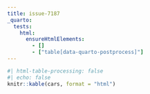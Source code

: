 ```yaml
---
title: issue-7187
_quarto:
  tests:
    html:
      ensureHtmlElements:
        - []
        - ["table[data-quarto-postprocess]"]
---
```


```r
#| html-table-processing: false
#| echo: false
knitr::kable(cars, format = "html")
```

